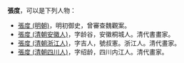 '''張度'''，可以是下列人物：

* [[張度_(明朝)|張度 (明朝)]]，明初御史，曾審查魏觀案。
* [[張度_(清朝安徽人)|張度 (清朝安徽人)]]，字龄谷，安徽桐城人。清代書畫家。
* [[張度_(清朝浙江人)|張度 (清朝浙江人)]]，字吉人，號叔憲。浙江人。清代畫家。
* [[張度_(清朝四川人)|張度 (清朝四川人)]]，字绍龄，四川内江人。清代畫家。

{{disambig|D度|Cat=二字张姓人名消歧义}}
